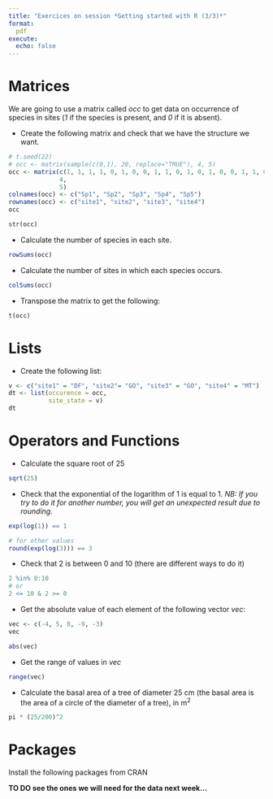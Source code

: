 ```yaml
---
title: "Exercices on session *Getting started with R (3/3)*"
format:
  pdf
execute:
  echo: false  
---
```

  
# Matrices

We are going to use a matrix called *occ* to get data on occurrence of species in sites (*1* if the species is present, and *0* if it is absent).

* Create the following matrix and check that we have the structure we want.

```r
# t.seed(22)
# occ <- matrix(sample(c(0,1), 20, replace="TRUE"), 4, 5)
occ <- matrix(c(1, 1, 1, 1, 0, 1, 0, 0, 1, 1, 0, 1, 0, 1, 0, 0, 1, 1, 0, 1), 
              4, 
              5)
colnames(occ) <- c("Sp1", "Sp2", "Sp3", "Sp4", "Sp5")
rownames(occ) <- c("site1", "site2", "site3", "site4")
occ
```
```r
str(occ)
```
* Calculate the number of species in each site.

```r
rowSums(occ)
```

* Calculate the number of sites in which each species occurs.

```r
colSums(occ)
```
* Transpose the matrix to get the following:

```r
t(occ)
```

# Lists

* Create the following list:

```r
v <- c("site1" = "DF", "site2"= "GO", "site3" = "GO", "site4" = "MT")
dt <- list(occurence = occ,
           site_state = v)
dt
```

# Operators and Functions

* Calculate the square root of 25

```r
sqrt(25)
```
* Check that the exponential of the logarithm of 1 is equal to 1.
*NB: If you try to do it for another number, you will get an unexpected result due to rounding.*

```r
exp(log(1)) == 1

# for other values
round(exp(log(3))) == 3
```

* Check that 2 is between 0 and 10 (there are different ways to do it)

```r
2 %in% 0:10
# or
2 <= 10 & 2 >= 0
```

* Get the absolute value of each element of the following vector *vec*:

```r
vec <- c(-4, 5, 8, -9, -3)
vec
```

```r
abs(vec)
```
* Get the range of values in *vec* 

```r
range(vec)
```
* Calculate the basal area of a tree of diameter 25 cm (the basal area is the area of a circle of the diameter of a tree), in m^2^

```r
pi * (25/200)^2
```


# Packages

Install the following packages from CRAN

**TO DO see the ones we will need for the data next week...**



